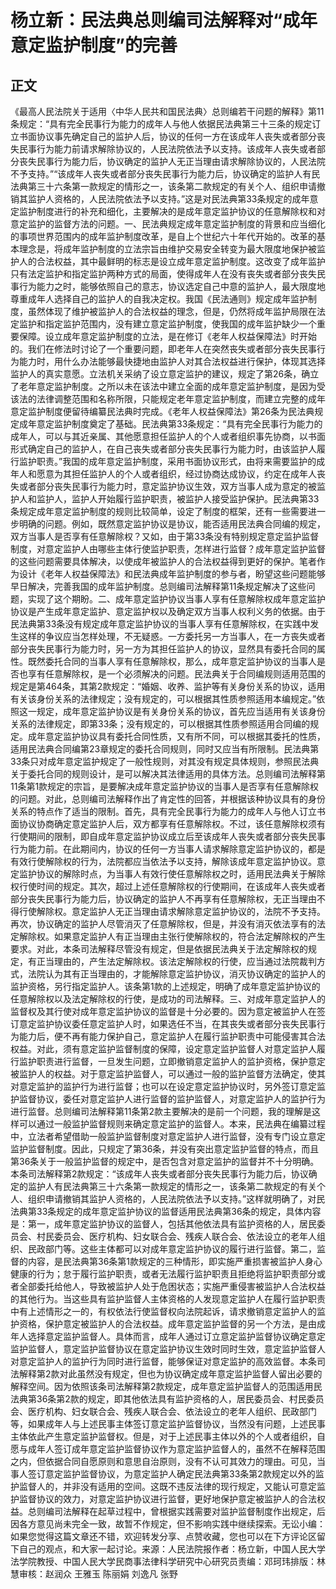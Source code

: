 # 杨立新：民法典总则编司法解释对“成年意定监护制度”的完善
## 正文
《最高人民法院关于适用〈中华人民共和国民法典〉总则编若干问题的解释》第11条规定：“具有完全民事行为能力的成年人与他人依据民法典第三十三条的规定订立书面协议事先确定自己的监护人后，协议的任何一方在该成年人丧失或者部分丧失民事行为能力前请求解除协议的，人民法院依法予以支持。该成年人丧失或者部分丧失民事行为能力后，协议确定的监护人无正当理由请求解除协议的，人民法院不予支持。”“该成年人丧失或者部分丧失民事行为能力后，协议确定的监护人有民法典第三十六条第一款规定的情形之一，该条第二款规定的有关个人、组织申请撤销其监护人资格的，人民法院依法予以支持。”这是对民法典第33条规定的成年意定监护制度进行的补充和细化，主要解决的是成年意定监护协议的任意解除权和对意定监护的监督方法的问题。一、民法典规定成年意定监护制度的背景和应当细化的事项世界范围内的成年监护制度改革，是自上个世纪六十年代开始的。改革的基本理念是，将成年监护制度的立法宗旨由维护交易安全转变为最大限度地保护被监护人的合法权益，其中最鲜明的标志是设立成年意定监护制度。这改变了成年监护只有法定监护和指定监护两种方式的局面，使得成年人在没有丧失或者部分丧失民事行为能力之时，能够依照自己的意志，协议选定自己中意的监护人，最大限度地尊重成年人选择自己的监护人的自我决定权。我国《民法通则》规定成年监护制度，虽然体现了维护被监护人的合法权益的理念，但是，仍然将成年监护局限在法定监护和指定监护范围内，没有建立意定监护制度，使我国的成年监护缺少一个重要保障。设立成年意定监护制度的立法，是在修订《老年人权益保障法》时开始的。我们在修法时讨论了一个重要问题，即老年人在突然丧失或者部分丧失民事行为能力时，用什么办法能够最快捷地由监护人对其合法权益进行保护，体现其选择监护人的真实意愿。立法机关采纳了设立意定监护的建议，规定了第26条，确立了老年意定监护制度。之所以未在该法中建立全面的成年意定监护制度，是因为受该法的法律调整范围和名称所限，只能规定老年意定监护制度，而建立完整的成年意定监护制度便留待编纂民法典时完成。《老年人权益保障法》第26条为民法典规定成年意定监护制度奠定了基础。民法典第33条规定：“具有完全民事行为能力的成年人，可以与其近亲属、其他愿意担任监护人的个人或者组织事先协商，以书面形式确定自己的监护人，在自己丧失或者部分丧失民事行为能力时，由该监护人履行监护职责。”我国的成年意定监护制度，采用书面协议形式，由将来需要监护的成年人和愿意为其担任监护人的个人或者组织，经过协商达成协议，约定在成年人丧失或者部分丧失民事行为能力时，意定监护协议生效，双方当事人成为意定的被监护人和监护人，监护人开始履行监护职责，被监护人接受监护保护。民法典第33条规定成年意定监护制度的规则比较简单，设定了制度的框架，还有一些需要进一步明确的问题。例如，既然意定监护协议是协议，能否适用民法典合同编的规定，双方当事人是否享有任意解除权？又如，由于第33条没有特别规定意定监护监督制度，对意定监护人由哪些主体行使监护职责，怎样进行监督？成年意定监护监督的这些问题需要具体解决，以使成年被监护人的合法权益得到更好的保护。笔者作为设计《老年人权益保障法》和民法典成年监护制度的参与者，盼望这些问题能够早日解决，完善我国的成年监护制度。总则编司法解释第11条规定解决了这些问题，实现了这个期盼。二、成年意定监护协议当事人享有任意解除权成年意定监护协议是产生成年意定监护、意定监护权以及确定双方当事人权利义务的依据。由于民法典第33条没有规定成年意定监护协议的当事人享有任意解除权，在实践中发生这样的争议应当怎样处理，不无疑惑。一方委托另一方当事人，在一方丧失或者部分丧失民事行为能力时，另一方为其担任监护人的协议，显然具有委托合同的属性。既然委托合同的当事人享有任意解除权，那么，成年意定监护协议的当事人是否也享有任意解除权，是一个必须解决的问题。民法典关于合同编规则适用范围的规定是第464条，其第2款规定：“婚姻、收养、监护等有关身份关系的协议，适用有关该身份关系的法律规定；没有规定的，可以根据其性质参照适用本编规定。”依照这一规定，成年意定监护协议是有关身份关系的协议，首先应当适用有关该身份关系的法律规定，即第33条；没有规定的，可以根据其性质参照适用合同编的规定。成年意定监护协议具有委托合同性质，又有所不同，可以根据其委托的性质，适用民法典合同编第23章规定的委托合同规则，同时又应当有所限制。民法典第33条只对成年意定监护规定了一般性规则，对其没有规定具体规则，参照民法典关于委托合同的规则设计，是可以解决其法律适用的具体方法。总则编司法解释第11条第1款规定的宗旨，是要解决成年意定监护协议的当事人是否享有任意解除权的问题。对此，总则编司法解释作出了肯定性的回答，并根据该种协议具有的身份关系的特点作了适当的限制。首先，具有完全民事行为能力的成年人与他人订立书面协议协商确定意定监护人后，双方都享有任意解除权。不过，该任意解除权须有行使期间的限制，即自成年意定监护协议成立后至该成年人丧失或者部分丧失民事行为能力前。在此期间内，协议的任何一方当事人请求解除意定监护协议的，都是有效行使解除权的行为，法院都应当依法予以支持，解除该成年意定监护协议。意定监护协议的解除时点，为当事人有效行使任意解除权之时，适用民法典关于解除权行使时间的规定。其次，超过上述任意解除权的行使期间，在该成年人丧失或者部分丧失民事行为能力后，协议确定的监护人不再享有任意解除权，无正当理由不得行使解除权。意定监护人无正当理由请求解除意定监护协议的，法院不予支持。再次，协议确定的监护人尽管消灭了任意解除权，但是，并没有消灭依法享有的法定解除权。如果意定监护人有正当理由主张行使解除权的，符合法定解除权的产生要求。对此，本条司法解释尽管没有规定，但是依据民法典关于法定解除权的规定，有正当理由的，产生法定解除权。该法定解除权的行使，应当通过法院裁判方式，法院认为其有正当理由的，才能解除意定监护协议，消灭协议确定的监护人的监护资格，另行指定监护人。该条第1款的上述规定，明确了成年意定监护协议的任意解除权以及法定解除权的行使，是成功的司法解释。三、对成年意定监护人的监督权及其行使对成年意定监护协议的监督是十分必要的。因为意定被监护人在签订意定监护协议委任意定监护人时，如果选任不当，在其丧失或者部分丧失民事行为能力后，便不再有能力保护自己，意定监护人在履行监护职责中可能侵害其合法权益。对此，须有意定监护监督制度的保障，设定意定监护监督人对意定监护人履行监护职责进行监督，一旦发生问题，立即撤销意定监护人的监护资格，保护意定被监护人的权益。对于意定监护监督人，可以通过一般的监护监督方法确定，使其对意定监护的监护行为进行监督；也可以在设定意定监护协议时，另外签订意定监护监督协议，委任对意定监护人进行监督的监护监督人，对意定监护人的监护行为进行监督。总则编司法解释第11条第2款主要解决的是前一个问题，我的理解是这样可以通过一般监护监督规则来确定意定监护的监督人。本来，民法典在编纂过程中，立法者希望借助一般监护监督制度对意定监护人进行监督，没有专门设立意定监护监督制度。因此，只规定了第36条，并没有突出意定监护监督的特点，而且第36条关于一般监护监督的规定中，是否包含对意定监护的监督并不十分明确。本条司法解释第2款规定：“该成年人丧失或者部分丧失民事行为能力后，协议确定的监护人有民法典第三十六条第一款规定的情形之一，该条第二款规定的有关个人、组织申请撤销其监护人资格的，人民法院依法予以支持。”这样就明确了，对民法典第33条规定的成年意定监护协议的监督适用民法典第36条的规定，具体内容是：第一，成年意定监护协议的监督人，包括其他依法具有监护资格的人，居民委员会、村民委员会、医疗机构、妇女联合会、残疾人联合会、依法设立的老年人组织、民政部门等。这些主体都可以对成年意定监护协议的履行进行监督。第二，监督的内容，是民法典第36条第1款规定的三种情形，即实施严重损害被监护人身心健康的行为；怠于履行监护职责，或者无法履行监护职责且拒绝将监护职责部分或者全部委托给他人，导致被监护人处于危困状态；实施严重侵害被监护人合法权益的其他行为。当这些具有监护监督人主体资格的人发现意定监护人在履行监护职责中有上述情形之一的，有权依法行使监督权向法院起诉，请求撤销意定监护人的监护资格，保护意定被监护人的合法权益。成年意定监护监督的另一个方法，是由成年人选择意定监护监督人。具体而言，成年人通过订立意定监护监督协议确定意定监护监督人，意定监护监督协议在意定监护协议生效时同时生效，意定监护监督人对意定监护人的监护行为同时进行监督，能够保证对意定监护的高效监督。本条司法解释第2款对此虽然没有规定，但也为协议确定成年意定监护监督人留出必要的解释空间。因为依照该条司法解释第2款规定，成年意定监护监督人的范围适用民法典第36条第2款的规定，即其他依法具有监护资格的人，居民委员会、村民委员会、医疗机构、妇女联合会、残疾人联合会、依法设立的老年人组织、民政部门等，如果成年人与上述民事主体签订意定监护监督协议，当然没有问题，上述民事主体依此产生意定监护监督权。但是，对于上述民事主体以外的个人或者组织，自愿与成年人签订成年意定监护监督协议作为意定监护监督人的，虽然不在解释范围之内，但依据合同自愿原则和意思自治原则，没有不认可其效力的理由。可见，当事人签订意定监护监督协议，为意定监护人确定民法典第33条第2款规定以外的监护监督人的，并非没有适用的空间。这既不违反法律的现行规定，又能认可意定监护监督协议的效力，对意定监护协议进行监督，更好地保护意定被监护人的合法权益。总则编司法解释在起草过程中，曾根据实践需要对监护监督制度作出规定，后因各方意见尚未完全一致，故暂不作规定，但不影响实践中继续探索。无讼小编：如果您觉得这篇文章还不错，欢迎转发分享、点赞收藏，您也可以在下方评论区留下自己的观点，和大家一起讨论。来源：人民法院报作者：杨立新，中国人民大学法学院教授、中国人民大学民商事法律科学研究中心研究员责编：邓珂玮排版：林慧审核：赵润众 王雅玉 陈丽娟 刘逸凡 张野